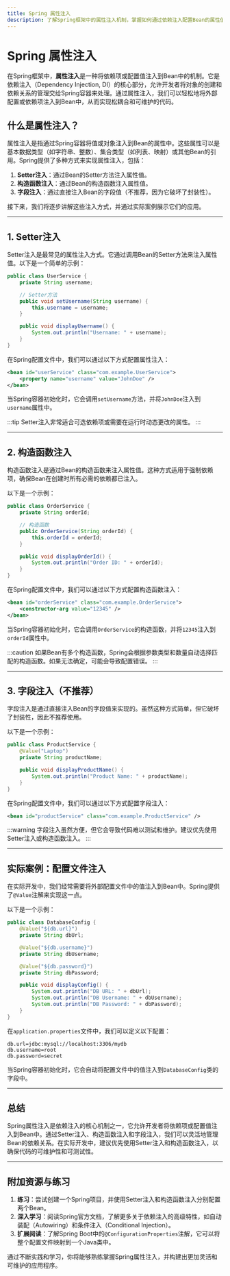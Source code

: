 ```yaml
---
title: Spring 属性注入
description: 了解Spring框架中的属性注入机制，掌握如何通过依赖注入配置Bean的属性值。
---
```


# Spring 属性注入

在Spring框架中，**属性注入**是一种将依赖项或配置值注入到Bean中的机制。它是依赖注入（Dependency Injection, DI）的核心部分，允许开发者将对象的创建和依赖关系的管理交给Spring容器来处理。通过属性注入，我们可以轻松地将外部配置或依赖项注入到Bean中，从而实现松耦合和可维护的代码。

## 什么是属性注入？

属性注入是指通过Spring容器将值或对象注入到Bean的属性中。这些属性可以是基本数据类型（如字符串、整数）、集合类型（如列表、映射）或其他Bean的引用。Spring提供了多种方式来实现属性注入，包括：

1. **Setter注入**：通过Bean的Setter方法注入属性值。
2. **构造函数注入**：通过Bean的构造函数注入属性值。
3. **字段注入**：通过直接注入Bean的字段值（不推荐，因为它破坏了封装性）。

接下来，我们将逐步讲解这些注入方式，并通过实际案例展示它们的应用。

---

## 1. Setter注入

Setter注入是最常见的属性注入方式。它通过调用Bean的Setter方法来注入属性值。以下是一个简单的示例：

```java
public class UserService {
    private String username;

    // Setter方法
    public void setUsername(String username) {
        this.username = username;
    }

    public void displayUsername() {
        System.out.println("Username: " + username);
    }
}
```

在Spring配置文件中，我们可以通过以下方式配置属性注入：

```xml
<bean id="userService" class="com.example.UserService">
    <property name="username" value="JohnDoe" />
</bean>
```

当Spring容器初始化时，它会调用`setUsername`方法，并将`JohnDoe`注入到`username`属性中。

:::tip
Setter注入非常适合可选依赖项或需要在运行时动态更改的属性。
:::

---

## 2. 构造函数注入

构造函数注入是通过Bean的构造函数来注入属性值。这种方式适用于强制依赖项，确保Bean在创建时所有必需的依赖都已注入。

以下是一个示例：

```java
public class OrderService {
    private String orderId;

    // 构造函数
    public OrderService(String orderId) {
        this.orderId = orderId;
    }

    public void displayOrderId() {
        System.out.println("Order ID: " + orderId);
    }
}
```

在Spring配置文件中，我们可以通过以下方式配置构造函数注入：

```xml
<bean id="orderService" class="com.example.OrderService">
    <constructor-arg value="12345" />
</bean>
```

当Spring容器初始化时，它会调用`OrderService`的构造函数，并将`12345`注入到`orderId`属性中。

:::caution
如果Bean有多个构造函数，Spring会根据参数类型和数量自动选择匹配的构造函数。如果无法确定，可能会导致配置错误。
:::

---

## 3. 字段注入（不推荐）

字段注入是通过直接注入Bean的字段值来实现的。虽然这种方式简单，但它破坏了封装性，因此不推荐使用。

以下是一个示例：

```java
public class ProductService {
    @Value("Laptop")
    private String productName;

    public void displayProductName() {
        System.out.println("Product Name: " + productName);
    }
}
```

在Spring配置文件中，我们可以通过以下方式配置字段注入：

```xml
<bean id="productService" class="com.example.ProductService" />
```

:::warning
字段注入虽然方便，但它会导致代码难以测试和维护。建议优先使用Setter注入或构造函数注入。
:::

---

## 实际案例：配置文件注入

在实际开发中，我们经常需要将外部配置文件中的值注入到Bean中。Spring提供了`@Value`注解来实现这一点。

以下是一个示例：

```java
public class DatabaseConfig {
    @Value("${db.url}")
    private String dbUrl;

    @Value("${db.username}")
    private String dbUsername;

    @Value("${db.password}")
    private String dbPassword;

    public void displayConfig() {
        System.out.println("DB URL: " + dbUrl);
        System.out.println("DB Username: " + dbUsername);
        System.out.println("DB Password: " + dbPassword);
    }
}
```

在`application.properties`文件中，我们可以定义以下配置：

```properties
db.url=jdbc:mysql://localhost:3306/mydb
db.username=root
db.password=secret
```

当Spring容器初始化时，它会自动将配置文件中的值注入到`DatabaseConfig`类的字段中。

---

## 总结

Spring属性注入是依赖注入的核心机制之一，它允许开发者将依赖项或配置值注入到Bean中。通过Setter注入、构造函数注入和字段注入，我们可以灵活地管理Bean的依赖关系。在实际开发中，建议优先使用Setter注入和构造函数注入，以确保代码的可维护性和可测试性。

---

## 附加资源与练习

1. **练习**：尝试创建一个Spring项目，并使用Setter注入和构造函数注入分别配置两个Bean。
2. **深入学习**：阅读Spring官方文档，了解更多关于依赖注入的高级特性，如自动装配（Autowiring）和条件注入（Conditional Injection）。
3. **扩展阅读**：了解Spring Boot中的`@ConfigurationProperties`注解，它可以将整个配置文件映射到一个Java类中。

通过不断实践和学习，你将能够熟练掌握Spring属性注入，并构建出更加灵活和可维护的应用程序。